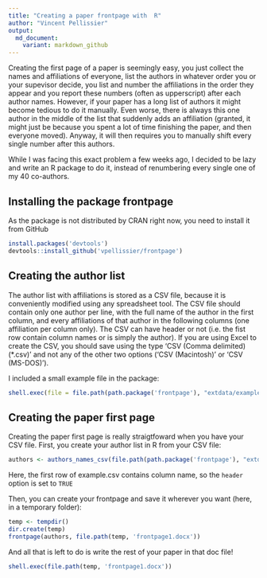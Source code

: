 ```yaml
---
title: "Creating a paper frontpage with  R"
author: "Vincent Pellissier"
output: 
  md_document:
    variant: markdown_github
---
```

Creating the first page of a paper is seemingly easy, you just collect the names and affiliations of everyone, list the authors in whatever order you or your supevisor decide, you list and number the affiliations in the order they appear and you report these numbers (often as upperscript) after each author names. 
However, if your paper has a long list of authors it might become tedious to do it manually. 
Even worse, there is always this one author in the middle of the list that suddenly adds an affiliation (granted, it might just be because you spent a lot of time finishing the paper, and then everyone moved). Anyway, it will then requires you to manually shift every single number after this authors.

While I was facing this exact problem a few weeks ago, I decided to be lazy and write an R package to do it, instead of renumbering every single one of my 40 co-authors.

## Installing the package frontpage

As the package is not distributed by CRAN right now, you need to install it from GitHub

```r
install.packages('devtools')
devtools::install_github('vpellissier/frontpage')
```

## Creating the author list

The author list with affiliations is stored as a CSV file, because it is conveniently modified using any spreadsheet tool. The CSV file should contain only one author per line, with the full name of the author in the first column, and every affiliations of that author in the following columns (one affiliation per column only). The CSV can have header or not (i.e. the fist row contain column names or is simply the author). If you are using Excel to create the CSV, you should save using the type 'CSV (Comma delimited) (\*.csv)' and not any of the other two options ('CSV (Macintosh)' or 'CSV (MS-DOS)').

I included a small example file in the package:
```r
shell.exec(file = file.path(path.package('frontpage'), "extdata/example.csv"))
```

## Creating the paper first page

Creating the paper first page is really straigtfoward when you have your CSV file.
First, you create your author list in R from your CSV file:
```r
authors <- authors_names_csv(file.path(path.package('frontpage'), "extdata/example.csv"), header= TRUE)
```
Here, the first row of example.csv contains column name, so the `header` option is set to `TRUE`

Then, you can create your frontpage and save it wherever you want (here, in a temporary folder):
```r
temp <- tempdir()
dir.create(temp)
frontpage(authors, file.path(temp, 'frontpage1.docx'))
```

And all that is left to do is write the rest of your paper in that doc file!
```r
shell.exec(file.path(temp, 'frontpage1.docx'))
```
